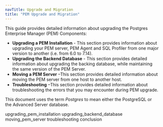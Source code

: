 ```yaml
---
navTitle: Upgrade and Migration
title: "PEM Upgrade and Migration"
---
```


This guide provides detailed information about upgrading the Postgres Enterprise Manager (PEM) Components:

-   **Upgrading a PEM Installation** - This section provides information about upgrading your PEM server, PEM Agent and SQL Profiler from one major version to another (i.e. from 6.0 to 7.14).
-   **Upgrading the Backend Database** - This section provides detailed information about upgrading the backing database, while maintaining the same version of the PEM Server.
-   **Moving a PEM Server** –This section provides detailed information about moving the PEM server from one host to another host.
-   **Troubleshooting** –This section provides detailed information about troubleshooting the errors that you may encounter during PEM upgrade.

This document uses the term *Postgres* to mean either the PostgreSQL or the Advanced Server database.

<div class="toctree" maxdepth="4">

upgrading_pem_installation upgrading_backend_database moving_pem_server troubleshooting conclusion

</div>
